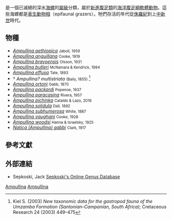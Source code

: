 {{Automatic Taxobox
| taxon = Ampullina
| authority = 
| image = Gastropoda - Ampullina sp.JPG
| image_caption = 來自[[意大利|意大利]][[薩沃納|薩沃納]][[漸新世|漸新世]]地層的一個''Ampullina''屬物種的[[螺殼|螺殼]]
| fossil_range = {{fossil_range |242.0 |5.332 |[[侏羅紀|侏羅紀]]至[[上中新世|上中新世]] |refs={{r|paleodb}} }}
| subdivision_ranks = [[種_(生物)|物種]]
| subdivision =
| synonyms =
* ''Natica (Ampullina)'' (alternative spelling)
* ''Ampullella'' <small>Cox, 1931</small>
* ''Globularia'' (Ampulella) <small>Cox, 1931</small>
}}

{{lang|la|'''''Ampullina'''''}}是一個已滅絕的深水[[海螺|海螺]]的[[屬_(生物)|屬級]]分類，屬於[[新進腹足類|新進腹足類]]的[[海洋生物|海洋]][[腹足綱|腹足綱]][[軟體動物|軟體動物]]。這些海螺都是{{link-en|草食性動物|grazing|草食性}}[[表生動物相|表生動物相]]（epifaunal grazers）。牠們存活的年代從[[侏羅紀|侏羅紀]]到上[[中新世|中新世]]時代{{r|paleodb}}。

==物種==
* ''[[Ampullina_aethiopica|Ampullina aethiopica]]'' <small>Jaboli, 1959</small>
* ''[[Ampullina_anguillana|Ampullina anguillana]]'' <small>Cooke, 1919</small>
* ''[[Ampullina_bravoensis|Ampullina bravoensis]]'' <small>Olsson, 1931</small>
* ''[[Ampullina_butleri|Ampullina butleri]]'' <small>McNamara & Kendrick, 1994</small>
* ''[[Ampullina_effusa|Ampullina effusa]]'' <small>Tate, 1893</small>
* † ''Ampullina? multistriata'' <small>(Baily, 1855)</small> <ref> Kiel S. (2003) ''New taxonomic data for the gastropod fauna of the Umzamba Formation (Santonian–Campanian, South Africa)''; Cretaceous Research 24 (2003) 449–475 </ref>
* ''[[Ampullina_ortoni|Ampullina ortoni]]'' <small>Gabb, 1870</small>
* ''[[Ampullina_packardi|Ampullina packardi]]'' <small>Popenoe, 1937</small>
* ''[[Ampullina_paracasina|Ampullina paracasina]]'' <small>Rivera, 1957</small>
* ''[[Ampullina_pichinka|Ampullina pichinka]]'' <small>Cataldo & Lazo, 2016</small>
* ''[[Ampullina_solidula|Ampullina solidula]]'' <small>Dall, 1892</small>
* ''[[Ampullina_subhumerosa|Ampullina subhumerosa]]'' <small>White, 1887</small>
* ''[[Ampullina_vaughani|Ampullina vaughani]]'' <small>Cooke, 1928</small>
* ''[[Ampullina_woodsi|Ampullina woodsi]]'' <small>Hanna & Israelsky, 1925</small>
* ''[[Natica_(Ampullina)_gabbi|Natica (Ampullina) gabbi]]'' <small>Clark, 1917</small>

==參考文獻==
{{reflist |refs=
<ref name="paleodb">{{fossilworks |id=9468
 |title=Ampullina
 |access-date=2020-02-13 }}</ref>
}}

==外部連結==
{{commonscat|Ampullina}}
* Sepkoski, Jack [http://strata.geology.wisc.edu/jack/showgenera.php?taxon=213&rank=class Sepkoski's Online Genus Database]{{Wayback|url=http://strata.geology.wisc.edu/jack/showgenera.php?taxon=213&rank=class |date=20170419013605 }}
{{Taxonbar}}
[[Category:Ampullinidae|Ampullina]]
[[Category:吸螺目|Ampullina]]
{{Mollusc-stub}}
